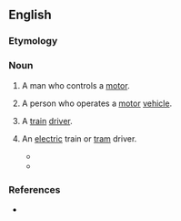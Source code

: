 ==English==

===Etymology===
{{suffix|en|motor|man}}

===Noun===
{{en-noun|motormen}}

# {{lb|en|dated}} A man who controls a [[motor]].
# A person who operates a [[motor]] [[vehicle]].
# {{lb|en|India}} A [[train]] [[driver]].
# {{lb|en|UK}} An [[electric]] train or [[tram]] driver.
#* {{quote-journal|en|year=1943|month=July and August|title=Top Link Drivers: VII—Driver Matthew Morton, L.N.E.R.|journal=Railway Magazine|page=220|text=Four years later, on May 27, 1898, he was promoted to fireman, and worked on all types of freight trains until November 27, 1911, when he was transferred to Heaton and became a '''motorman''' on the Tyneside electric services. After a spell of just over eight years as a '''motorman''', he returned to Gateshead as a driver, and apart from a further short period as a '''motorman''', he was employed at the Gateshead depot, first as a pilot driver, and then as a freight train driver.}} 
#* {{quote-journal|en|year=1961|month=March|title=Talking of trains: Collision at Waterloo|journal=Trains Illustrated|page=138|text=The electric train '''motorman''' denied emphatically that he had misread this train's signals for his own and asserted that the inner home signal on the up main through line for his train was displaying a green aspect, with the indicator showing platform 14.}}

===References===
* {{R:Lexico}}